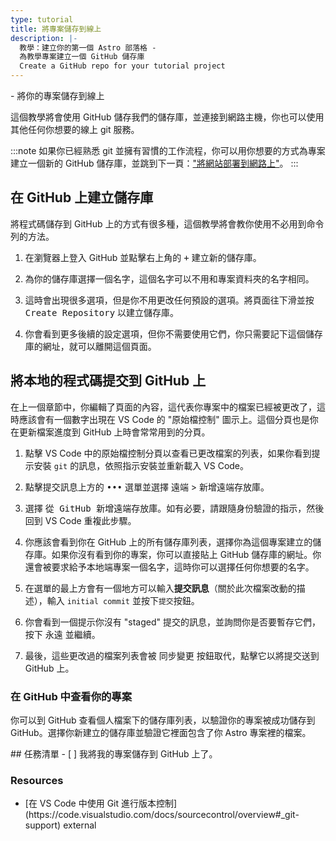 ```yaml
---
type: tutorial
title: 將專案儲存到線上
description: |-
  教學：建立你的第一個 Astro 部落格 - 
  為教學專案建立一個 GitHub 儲存庫
  Create a GitHub repo for your tutorial project
---
```




<PreCheck>
  - 將你的專案儲存到線上
</PreCheck>

這個教學將會使用 GitHub 儲存我們的儲存庫，並連接到網路主機，你也可以使用其他任何你想要的線上 git 服務。

:::note
如果你已經熟悉 git 並擁有習慣的工作流程，你可以用你想要的方式為專案建立一個新的 GitHub 儲存庫，並跳到下一頁：["將網站部署到網路上"](/zh-tw/tutorial/1-setup/5/)。
:::

## 在 GitHub 上建立儲存庫

將程式碼儲存到 GitHub 上的方式有很多種，這個教學將會教你使用不必用到命令列的方法。

1. 在瀏覽器上登入 GitHub 並點擊右上角的 <kbd>+</kbd> 建立新的儲存庫。

2. 為你的儲存庫選擇一個名字，這個名字可以不用和專案資料夾的名字相同。

3. 這時會出現很多選項，但是你不用更改任何預設的選項。將頁面往下滑並按 <kbd>Create Repository</kbd> 以建立儲存庫。

4. 你會看到更多後續的設定選項，但你不需要使用它們，你只需要記下這個儲存庫的網址，就可以離開這個頁面。


## 將本地的程式碼提交到 GitHub 上

在上一個章節中，你編輯了頁面的內容，這代表你專案中的檔案已經被更改了，這時應該會有一個數字出現在 VS Code 的 "原始檔控制" 圖示上。這個分頁也是你在更新檔案進度到 GitHub 上時會常常用到的分頁。


1. 點擊 VS Code 中的原始檔控制分頁以查看已更改檔案的列表，如果你看到提示安裝 `git` 的訊息，依照指示安裝並重新載入 VS Code。

2. 點擊提交訊息上方的 <kbd>•••</kbd> 選單並選擇 <kbd>遠端</kbd> > <kbd>新增遠端存放庫</kbd>。

3. 選擇 <kbd>從 GitHub 新增遠端存放庫</kbd>。如有必要，請跟隨身份驗證的指示，然後回到 VS Code 重複此步驟。 

4. 你應該會看到你在 GitHub 上的所有儲存庫列表，選擇你為這個專案建立的儲存庫。如果你沒有看到你的專案，你可以直接貼上 GitHub 儲存庫的網址。你還會被要求給予本地端專案一個名字，這時你可以選擇任何你想要的名字。

5. 在選單的最上方會有一個地方可以輸入**提交訊息**（關於此次檔案改動的描述），輸入 `initial commit` 並按下`提交`按鈕。

7. 你會看到一個提示你沒有 "staged" 提交的訊息，並詢問你是否要暫存它們，按下 <kbd>永遠</kbd> 並繼續。 

8. 最後，這些更改過的檔案列表會被 <kbd>同步變更</kbd> 按鈕取代，點擊它以將提交送到 GitHub 上。


### 在 GitHub 中查看你的專案

你可以到 GitHub 查看個人檔案下的儲存庫列表，以驗證你的專案被成功儲存到 GitHub。選擇你新建立的儲存庫並驗證它裡面包含了你 Astro 專案裡的檔案。




<Box icon="check-list">
## 任務清單

<Checklist>
- [ ] 我將我的專案儲存到 GitHub 上了。
</Checklist>
</Box>

### Resources

- <p>[在 VS Code 中使用 Git 進行版本控制](https://code.visualstudio.com/docs/sourcecontrol/overview#_git-support) <Badge>external</Badge></p>
